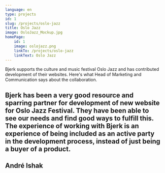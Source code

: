 ```yaml
---
language: en
type: projects
id: 1
slug: /projects/oslo-jazz
title: Oslo Jazz
image: OsloJazz_Mockup.jpg
homePage:
    id: 1
    image: oslojazz.png
    linkTo: /projects/oslo-jazz
    linkText: Oslo Jazz
---
```


Bjerk supports the culture and music festival Oslo Jazz and has contributed
development of their websites. Here's what Head of Marketing and
Communication says about the collaboration.
<h2 withQuotes={true}>
    Bjerk has been a very good resource and sparring partner for development
     of new website for Oslo Jazz Festival. They have been able to see our needs and
     find good ways to fulfill this. The experience of working with Bjerk is
     an experience of being included as an active party in
     the development process, instead of just being a buyer of a product.
</h2>
<h2 style={{ color: '#4ecca3' }}>
    André Ishak
</h2>
